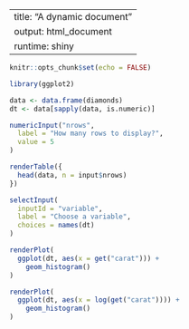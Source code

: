 
---
title: "A dynamic document"
output: html_document 
runtime: shiny
---

```r
knitr::opts_chunk$set(echo = FALSE)
```

```r
library(ggplot2)
```


```r
data <- data.frame(diamonds)
dt <- data[sapply(data, is.numeric)]
```


```r
numericInput("nrows",
  label = "How many rows to display?",
  value = 5
)

renderTable({
  head(data, n = input$nrows)
})
```


```r
selectInput(
  inputId = "variable",
  label = "Choose a variable",
  choices = names(dt)
)

renderPlot(
  ggplot(dt, aes(x = get("carat"))) +
    geom_histogram()
)

renderPlot(
  ggplot(dt, aes(x = log(get("carat")))) +
    geom_histogram()
)
```
